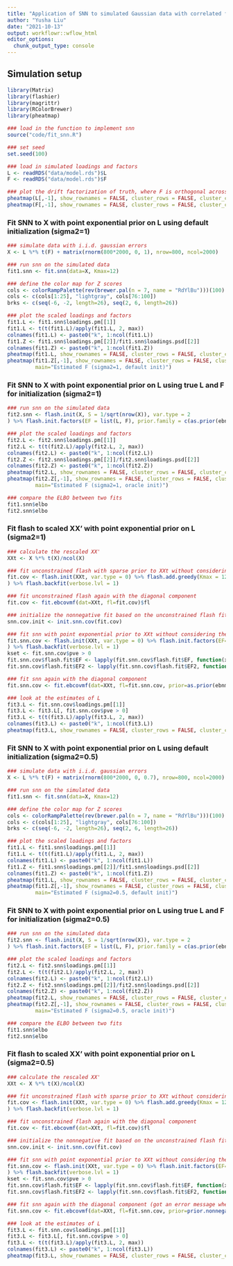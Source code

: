 ```yaml
---
title: "Application of SNN to simulated Gaussian data with correlated factors"
author: "Yusha Liu"
date: "2021-10-13"
output: workflowr::wflow_html
editor_options:
  chunk_output_type: console
---
```


## Simulation setup
```r
library(Matrix)
library(flashier)
library(magrittr)
library(RColorBrewer)
library(pheatmap)

### load in the function to implement snn
source("code/fit_snn.R")

### set seed
set.seed(100)

### load in simulated loadings and factors
L <- readRDS("data/model.rds")$L
F <- readRDS("data/model.rds")$F

### plot the drift factorization of truth, where F is orthogonal across columns 
pheatmap(L[,-1], show_rownames = FALSE, cluster_rows = FALSE, cluster_cols = FALSE, main="True L")
pheatmap(F[,-1], show_rownames = FALSE, cluster_rows = FALSE, cluster_cols = FALSE, main="True F")

```


### Fit SNN to X with point exponential prior on L using default initialization (sigma2=1)
```r
### simulate data with i.i.d. gaussian errors
X <- L %*% t(F) + matrix(rnorm(800*2000, 0, 1), nrow=800, ncol=2000)

### run snn on the simulated data
fit1.snn <- fit.snn(data=X, Kmax=12)

### define the color map for Z scores
cols <- colorRampPalette(rev(brewer.pal(n = 7, name = "RdYlBu")))(100)
cols <- c(cols[1:25], "lightgray", cols[76:100])
brks <- c(seq(-6, -2, length=26), seq(2, 6, length=26))

### plot the scaled loadings and factors
fit1.L <- fit1.snn$loadings.pm[[1]]
fit1.L <- t(t(fit1.L)/apply(fit1.L, 2, max))
colnames(fit1.L) <- paste0("k", 1:ncol(fit1.L))
fit1.Z <- fit1.snn$loadings.pm[[2]]/fit1.snn$loadings.psd[[2]]
colnames(fit1.Z) <- paste0("k", 1:ncol(fit1.Z))
pheatmap(fit1.L, show_rownames = FALSE, cluster_rows = FALSE, cluster_cols = FALSE, main="Estimated L (sigma2=1, default init)")
pheatmap(fit1.Z[,-1], show_rownames = FALSE, cluster_rows = FALSE, cluster_cols = FALSE, color = cols, breaks = brks, 
         main="Estimated F (sigma2=1, default init)")

```


### Fit SNN to X with point exponential prior on L using true L and F for initialization (sigma2=1)
```r
### run snn on the simulated data
fit2.snn <- flash.init(X, S = 1/sqrt(nrow(X)), var.type = 2
) %>% flash.init.factors(EF = list(L, F), prior.family = c(as.prior(ebnm::ebnm_point_exponential, sign = 1), prior.normal.scale.mix())) %>% flash.backfit(verbose.lvl = 1)

### plot the scaled loadings and factors
fit2.L <- fit2.snn$loadings.pm[[1]]
fit2.L <- t(t(fit2.L)/apply(fit2.L, 2, max))
colnames(fit2.L) <- paste0("k", 1:ncol(fit2.L))
fit2.Z <- fit2.snn$loadings.pm[[2]]/fit2.snn$loadings.psd[[2]]
colnames(fit2.Z) <- paste0("k", 1:ncol(fit2.Z))
pheatmap(fit2.L, show_rownames = FALSE, cluster_rows = FALSE, cluster_cols = FALSE, main="Estimated L (sigma2=1, oracle init)")
pheatmap(fit2.Z[,-1], show_rownames = FALSE, cluster_rows = FALSE, cluster_cols = FALSE, color = cols, breaks = brks, 
         main="Estimated F (sigma2=1, oracle init)")

### compare the ELBO between two fits
fit1.snn$elbo
fit2.snn$elbo

```


### Fit flash to scaled XX' with point exponential prior on L (sigma2=1)
```r
### calculate the rescaled XX'
XXt <- X %*% t(X)/ncol(X)

### fit unconstrained flash with sparse prior to XXt without considering the diagonal component for now
fit.cov <- flash.init(XXt, var.type = 0) %>% flash.add.greedy(Kmax = 12, prior.family = prior.point.laplace(), verbose.lvl = 1
) %>% flash.backfit(verbose.lvl = 1)

### fit unconstrained flash again with the diagonal component
fit.cov <- fit.ebcovmf(dat=XXt, fl=fit.cov)$fl

### initialize the nonnegative fit based on the unconstrained flash fit 
snn.cov.init <- init.snn.cov(fit.cov)

### fit snn with point exponential prior to XXt without considering the diagonal component for now
fit.snn.cov <- flash.init(XXt, var.type = 0) %>% flash.init.factors(EF=snn.cov.init, prior.family=as.prior(ebnm::ebnm_point_exponential, sign = 1)
) %>% flash.backfit(verbose.lvl = 1)
kset <- fit.snn.cov$pve > 0
fit.snn.cov$flash.fit$EF <- lapply(fit.snn.cov$flash.fit$EF, function(x) x[, kset])
fit.snn.cov$flash.fit$EF2 <- lapply(fit.snn.cov$flash.fit$EF2, function(x) x[, kset])

### fit snn again with the diagonal component
fit.snn.cov <- fit.ebcovmf(dat=XXt, fl=fit.snn.cov, prior=as.prior(ebnm::ebnm_point_exponential, sign = 1))$fl

### look at the estimates of L
fit3.L <- fit.snn.cov$loadings.pm[[1]]
fit3.L <- fit3.L[, fit.snn.cov$pve > 0]
fit3.L <- t(t(fit3.L)/apply(fit3.L, 2, max))
colnames(fit3.L) <- paste0("k", 1:ncol(fit3.L))
pheatmap(fit3.L, show_rownames = FALSE, cluster_rows = FALSE, cluster_cols = FALSE, main="Estimated L (sigma2=1, fit to XXt)")

```


### Fit SNN to X with point exponential prior on L using default initialization (sigma2=0.5)
```r
### simulate data with i.i.d. gaussian errors
X <- L %*% t(F) + matrix(rnorm(800*2000, 0, 0.7), nrow=800, ncol=2000)

### run snn on the simulated data
fit1.snn <- fit.snn(data=X, Kmax=12)

### define the color map for Z scores
cols <- colorRampPalette(rev(brewer.pal(n = 7, name = "RdYlBu")))(100)
cols <- c(cols[1:25], "lightgray", cols[76:100])
brks <- c(seq(-6, -2, length=26), seq(2, 6, length=26))

### plot the scaled loadings and factors
fit1.L <- fit1.snn$loadings.pm[[1]]
fit1.L <- t(t(fit1.L)/apply(fit1.L, 2, max))
colnames(fit1.L) <- paste0("k", 1:ncol(fit1.L))
fit1.Z <- fit1.snn$loadings.pm[[2]]/fit1.snn$loadings.psd[[2]]
colnames(fit1.Z) <- paste0("k", 1:ncol(fit1.Z))
pheatmap(fit1.L, show_rownames = FALSE, cluster_rows = FALSE, cluster_cols = FALSE, main="Estimated L (sigma2=0.5, default init)")
pheatmap(fit1.Z[,-1], show_rownames = FALSE, cluster_rows = FALSE, cluster_cols = FALSE, color = cols, breaks = brks, 
         main="Estimated F (sigma2=0.5, default init)")

```


### Fit SNN to X with point exponential prior on L using true L and F for initialization (sigma2=0.5)
```r
### run snn on the simulated data
fit2.snn <- flash.init(X, S = 1/sqrt(nrow(X)), var.type = 2
) %>% flash.init.factors(EF = list(L, F), prior.family = c(as.prior(ebnm::ebnm_point_exponential, sign = 1), prior.normal.scale.mix())) %>% flash.backfit(verbose.lvl = 1)

### plot the scaled loadings and factors
fit2.L <- fit2.snn$loadings.pm[[1]]
fit2.L <- t(t(fit2.L)/apply(fit2.L, 2, max))
colnames(fit2.L) <- paste0("k", 1:ncol(fit2.L))
fit2.Z <- fit2.snn$loadings.pm[[2]]/fit2.snn$loadings.psd[[2]]
colnames(fit2.Z) <- paste0("k", 1:ncol(fit2.Z))
pheatmap(fit2.L, show_rownames = FALSE, cluster_rows = FALSE, cluster_cols = FALSE, main="Estimated L (sigma2=0.5, oracle init)")
pheatmap(fit2.Z[,-1], show_rownames = FALSE, cluster_rows = FALSE, cluster_cols = FALSE, color = cols, breaks = brks, 
         main="Estimated F (sigma2=0.5, oracle init)")

### compare the ELBO between two fits
fit1.snn$elbo
fit2.snn$elbo

```


### Fit flash to scaled XX' with point exponential prior on L (sigma2=0.5)
```r
### calculate the rescaled XX'
XXt <- X %*% t(X)/ncol(X)

### fit unconstrained flash with sparse prior to XXt without considering the diagonal component for now
fit.cov <- flash.init(XXt, var.type = 0) %>% flash.add.greedy(Kmax = 12, prior.family = prior.point.laplace(), verbose.lvl = 1
) %>% flash.backfit(verbose.lvl = 1)

### fit unconstrained flash again with the diagonal component
fit.cov <- fit.ebcovmf(dat=XXt, fl=fit.cov)$fl

### initialize the nonnegative fit based on the unconstrained flash fit 
snn.cov.init <- init.snn.cov(fit.cov)

### fit snn with point exponential prior to XXt without considering the diagonal component for now
fit.snn.cov <- flash.init(XXt, var.type = 0) %>% flash.init.factors(EF=snn.cov.init, prior.family=as.prior(ebnm::ebnm_point_exponential, sign = 1)
) %>% flash.backfit(verbose.lvl = 1)
kset <- fit.snn.cov$pve > 0
fit.snn.cov$flash.fit$EF <- lapply(fit.snn.cov$flash.fit$EF, function(x) x[, kset])
fit.snn.cov$flash.fit$EF2 <- lapply(fit.snn.cov$flash.fit$EF2, function(x) x[, kset])

### fit snn again with the diagonal component (got an error message when using a point exponential prior for L)
fit.snn.cov <- fit.ebcovmf(dat=XXt, fl=fit.snn.cov, prior=prior.nonnegative())$fl

### look at the estimates of L
fit3.L <- fit.snn.cov$loadings.pm[[1]]
fit3.L <- fit3.L[, fit.snn.cov$pve > 0]
fit3.L <- t(t(fit3.L)/apply(fit3.L, 2, max))
colnames(fit3.L) <- paste0("k", 1:ncol(fit3.L))
pheatmap(fit3.L, show_rownames = FALSE, cluster_rows = FALSE, cluster_cols = FALSE, main="Estimated L (sigma2=0.5, fit to XXt)")

```